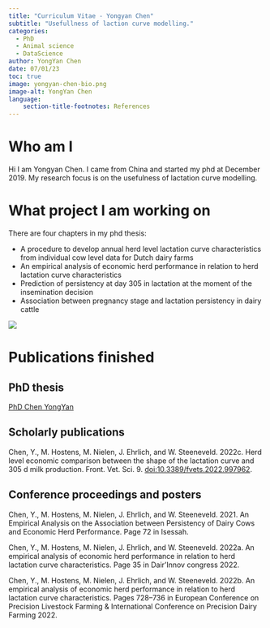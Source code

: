 ```yaml
---
title: "Curriculum Vitae - Yongyan Chen"
subtitle: "Usefullness of laction curve modelling."
categories:
  - PhD
  - Animal science
  - DataScience
author: YongYan Chen
date: 07/01/23
toc: true
image: yongyan-chen-bio.png
image-alt: YongYan Chen
language: 
    section-title-footnotes: References
---
```


# Who am I

Hi I am Yongyan Chen. I came from China and started my phd at December 2019. My research focus is on the usefulness of lactation curve modelling.

# What project I am working on

There are four chapters in my phd thesis:

-   A procedure to develop annual herd level lactation curve characteristics from individual cow level data for Dutch dairy farms
-   An empirical analysis of economic herd performance in relation to herd lactation curve characteristics
-   Prediction of persistency at day 305 in lactation at the moment of the insemination decision
-   Association between pregnancy stage and lactation persistency in dairy cattle

![](/files/img/researcher-docs/yongyan-chen-bio.png)

# Publications finished

## PhD thesis

[PhD Chen YongYan](/files/pdfs/chen-yongyan-phd.pdf)

## Scholarly publications

Chen, Y., M. Hostens, M. Nielen, J. Ehrlich, and W. Steeneveld. 2022c. Herd level economic comparison between the shape of the lactation curve and 305 d milk production. Front. Vet. Sci. 9. [doi:10.3389/fvets.2022.997962](https://www.frontiersin.org/articles/10.3389/fvets.2022.997962/full).

## Conference proceedings and posters

Chen, Y., M. Hostens, M. Nielen, J. Ehrlich, and W. Steeneveld. 2021. An Empirical Analysis on the Association between Persistency of Dairy Cows and Economic Herd Performance. Page 72 in Isessah.

Chen, Y., M. Hostens, M. Nielen, J. Ehrlich, and W. Steeneveld. 2022a. An empirical analysis of economic herd performance in relation to herd lactation curve characteristics. Page 35 in Dair'Innov congress 2022.

Chen, Y., M. Hostens, M. Nielen, J. Ehrlich, and W. Steeneveld. 2022b. An empirical analysis of economic herd performance in relation to herd lactation curve characteristics. Pages 728--736 in European Conference on Precision Livestock Farming & International Conference on Precision Dairy Farming 2022.
